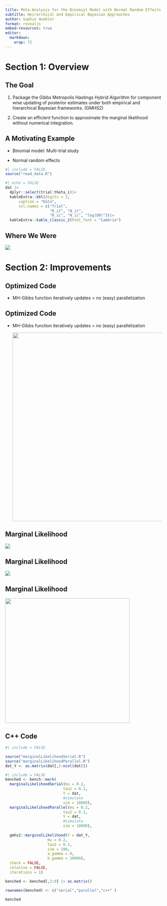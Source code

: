 ```yaml
---
title: Meta-Analysis for the Binomial Model with Normal Random Effects
subtitle: Heirarchical and Empirical Bayesian Approaches
author: Sophie Huebler
format: revealjs
embed-resources: true
editor: 
  markdown: 
    wrap: 72
---
```


# Section 1: Overview

## The Goal

1)  Package the Gibbs Metropolis Hastings Hybrid Algorithm for component
    wise updating of posterior estimates under both empirical and
    hierarchical Bayesian frameworks. (GMHS2)

2)  Create an efficient function to approximate the marginal likelihood
    without numerical integration.

## A Motivating Example {.scrollable .smaller}

-   Binomial model: Multi-trial study

-   Normal random effects

```r
#| include = FALSE
source("read_data.R")
```

```r
#| echo = FALSE
dat |>
  dplyr::select(trial:theta_i)|>
  kableExtra::kbl(digits = 2,
      caption = "Data",
      col.names = c("Trial",
                    "R_it", "N_it",
                    "R_ic", "N_ic", "log(OR)"))|>
  kableExtra::kable_classic_2(html_font = "Cambria")
```

## Where We Were

![](Image1.PNG)

# Section 2: Improvements

## Optimized Code

-   MH-Gibbs function iteratively updates = no (easy) parallelization

## Optimized Code

-   MH-Gibbs function iteratively updates = no (easy) parallelization

    ![](Image2.png){width="605"}

## Marginal Likelihood 

![](Image3.PNG)

## Marginal Likelihood

![](Image4.PNG)

## Marginal Likelihood

![](imgage5.jpg){width="400"}

## C++ Code

```r
#| include = FALSE

source("marginalLikelihoodSerial.R")
source("marginalLikelihoodParallel.R")
dat_Y <- as.matrix(dat[,2:ncol(dat)])
```

```r
#| include = FALSE
benched <- bench::mark(
  marginalLikelihoodSerial(mu = 0.2,
                          tau2 = 0.1,
                          Y = dat,
                          #simulate
                          sim = 10000), 
  marginalLikelihoodParallel(mu = 0.2,
                          tau2 = 0.1,
                          Y = dat,
                          #simulate
                          sim = 10000), 
  
  gmhs2::marginalLikelihood(Y = dat_Y, 
                   mu = 0.2, 
                   tau2 = 0.1, 
                   sim = 100, 
                   a_gamma = 0, 
                   b_gamma = 10000), 
  check = FALSE, 
  relative = FALSE,
  iterations = 1)

benched <- benched[,2:9] |> as.matrix()

rownames(benched) <- c("serial","parallel","c++" )

```

```r
benched
```
